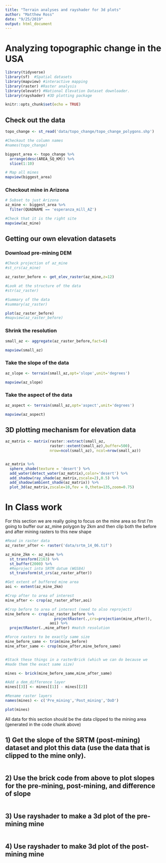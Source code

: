 ```yaml
---
title: "Terrain analyses and rayshader for 3d plots"
author: "Matthew Ross"
date: "9/25/2019"
output: html_document
---
```



# Analyzing topographic change in the USA

```r
library(tidyverse)
library(sf)  #Spatial datasets
library(mapview) #interactive mapping
library(raster) #Raster analysis
library(elevatr) #National Elevation Dataset downloader. 
library(rayshader) #3D plotting package

knitr::opts_chunk$set(echo = TRUE)
```


## Check out the data

```r

topo_change <- st_read('data/topo_change/topo_change_polygons.shp')

#Checkout the column names
#names(topo_change)

biggest_area <- topo_change %>%
  arrange(desc(AREA_SQ_KM)) %>%
  slice(1:10)

# Map all mines
mapview(biggest_area)
```

### Checkout mine in Arizona

```r
# Subset to just Arizona
az_mine <- biggest_area %>%
  filter(QUADNAME == 'esperanza_mill_AZ')

#Check that it is the right site
mapview(az_mine)
```


## Getting our own elevation datasets

### Download pre-mining DEM 

```r

#Check projection of az_mine
#st_crs(az_mine)

az_raster_before <- get_elev_raster(az_mine,z=12)

#Look at the structure of the data
#str(az_raster)

#Summary of the data
#summary(az_raster)

plot(az_raster_before)
#mapview(az_raster_before)
```



### Shrink the resolution

```r
small_az <- aggregate(az_raster_before,fact=6)

mapview(small_az)

```


### Take the slope of the data

```r
az_slope <- terrain(small_az,opt='slope',unit='degrees')

mapview(az_slope)

```


### Take the aspect of the data

```r
az_aspect <- terrain(small_az,opt='aspect',unit='degrees')

mapview(az_aspect)
```


## 3D plotting mechanism for elevation data

```r
az_matrix <- matrix(raster::extract(small_az,
                    raster::extent(small_az),buffer=500),
                    nrow=ncol(small_az), ncol=nrow(small_az))


az_matrix %>%
  sphere_shade(texture = 'desert') %>%
  add_water(detect_water(az_matrix),color='desert') %>%
  add_shadow(ray_shade(az_matrix,zscale=2),0.5) %>%
  add_shadow(ambient_shade(az_matrix)) %>%
  plot_3d(az_matrix,zscale=10,fov = 0,theta=135,zoom=0.75)
```


# In Class work


For this section we are really going to focus on the mine area
so first I'm going to buffer our az_mine polygon by 2km and then
clip both the before and after mining rasters to this new shape

```r
#Read in raster data
az_raster_after <- raster('data/srtm_14_06.tif')

az_mine_2km <- az_mine %>%
  st_transform(2163) %>%
  st_buffer(2000) %>%
  #Reproject into SRTM datum (WGS84)
  st_transform(st_crs(az_raster_after))

#Get extent of buffered mine area
aoi <- extent(az_mine_2km)

#Crop after to area of interest
mine_after <- crop(az_raster_after,aoi)

#Crop before to area of interest (need to also reproject)
mine_before <- crop(az_raster_before %>%
                      projectRaster(.,crs=projection(mine_after)),
                    aoi) %>%
  projectRaster(.,mine_after) #match resolution

#Force rasters to be exactly same size
mine_before_same <- trim(mine_before)
mine_after_same <- crop(mine_after,mine_before_same)


#Stack these things in a rasterBrick (which we can do because we 
#made them the exact same size)

mines <- brick(mine_before_same,mine_after_same)

#Add a dem_difference layer
mines[[3]] <- mines[[1]] - mines[[2]]

#Rename raster layers
names(mines) <- c('Pre_mining','Post_mining','DoD')

plot(mines)
```


All data for this section should be the data clipped to the mining area 
(generated in the code chunk above)

## 1) Get the slope of the SRTM (post-mining) dataset and plot this data (use the data that is clipped to the mine only).


```r

```


## 2) Use the brick code from above to plot slopes for the pre-mining, post-mining, and difference of slope

```r

```


## 3) Use rayshader to make a 3d plot of the pre-mining mine

```r

```


## 4) Use rayshader to make 3d plot of the post-mining mine

```r

```

